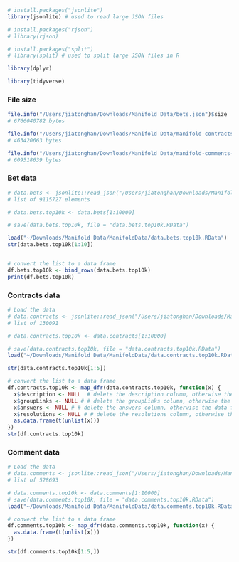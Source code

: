 ```r
# install.packages("jsonlite")
library(jsonlite) # used to read large JSON files

# install.packages("rjson")
# library(rjson)

# install.packages("split")
# library(split) # used to split large JSON files in R

library(dplyr)

library(tidyverse)

```

### File size
```r
file.info("/Users/jiatonghan/Downloads/Manifold Data/bets.json")$size
# 6766040782 bytes

file.info("/Users/jiatonghan/Downloads/Manifold Data/manifold-contracts-20240706.json")$size
# 463420663 bytes

file.info("/Users/jiatonghan/Downloads/Manifold Data/manifold-comments-20240706hi.json")$size
# 609518639 bytes
```

### Bet data
```r
# data.bets <- jsonlite::read_json("/Users/jiatonghan/Downloads/Manifold Data/bets.json") # take hours to run, 37.6GB
# list of 9115727 elements

# data.bets.top10k <- data.bets[1:10000]

# save(data.bets.top10k, file = "data.bets.top10k.RData")

load("~/Downloads/Manifold Data/ManifoldData/data.bets.top10k.RData")
str(data.bets.top10k[1:10])


# convert the list to a data frame
df.bets.top10k <- bind_rows(data.bets.top10k)
print(df.bets.top10k)

```

### Contracts data
```r
# Load the data
# data.contracts <- jsonlite::read_json("/Users/jiatonghan/Downloads/Manifold Data/manifold-contracts-20240706.json")
# list of 130091 

# data.contracts.top10k <- data.contracts[1:10000]

# save(data.contracts.top10k, file = "data.contracts.top10k.RData")
load("~/Downloads/Manifold Data/ManifoldData/data.contracts.top10k.RData")

str(data.contracts.top10k[1:5])

# convert the list to a data frame
df.contracts.top10k <- map_dfr(data.contracts.top10k, function(x) {
  x$description <- NULL  # delete the description column, otherwise the data frame will be too wide
  x$groupLinks <- NULL # # delete the groupLinks column, otherwise the data frame will be too wide
  x$answers <- NULL # # delete the answers column, otherwise the data frame will be too wide
  x$resolutions <- NULL # # delete the resolutions column, otherwise the data frame will be too wide
  as.data.frame(t(unlist(x)))
})
str(df.contracts.top10k)
```

### Comment data
```r
# Load the data
# data.comments <- jsonlite::read_json("/Users/jiatonghan/Downloads/Manifold Data/manifold-comments-20240706hi.json")
# list of 528693

# data.comments.top10k <- data.comments[1:10000]
# save(data.comments.top10k, file = "data.comments.top10k.RData")
load("~/Downloads/Manifold Data/ManifoldData/data.comments.top10k.RData")

# convert the list to a data frame
df.comments.top10k <- map_dfr(data.comments.top10k, function(x) {
  as.data.frame(t(unlist(x)))
})

str(df.comments.top10k[1:5,])

```

